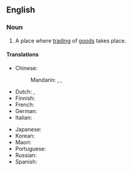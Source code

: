 ==English==
{{wikipedia}}

===Noun===
{{en-noun}}

# A place where [[trading]] of [[goods]] takes place.
#: {{ux|en|He runs a small '''trading post''' in the vicinity of New Hampshire.}}

====Translations====
{{trans-top|place where trading of goods takes place}}
* Chinese:
*: Mandarin: {{t|cmn|貿易站|sc=Hani}}, {{t|cmn|贸易站|tr=màoyìzhàn|sc=Hani}}, {{t|cmn|交易站|tr=jiāoyìzhàn|sc=Hani}}
* Dutch: {{t+|nl|handelspost|c}}, {{t|nl|handelsplaats|m|f}}
* Finnish: {{t|fi|kauppapaikka}}
* French: {{t+|fr|comptoir|m}}
* German: {{t-needed|de}}
* Italian: {{t|it|base commerciale|f}}
{{trans-mid}}
* Japanese: {{t-needed|ja}}
* Korean: {{t-needed|ko}}
* Maori: {{t|mi|wharehokohoko}}
* Portuguese: {{t|pt|[[entreposto]] [[comercial]]|m}}
* Russian: {{t-needed|ru}}
* Spanish: {{t|es|puesto comercial|m}}
{{trans-bottom}}